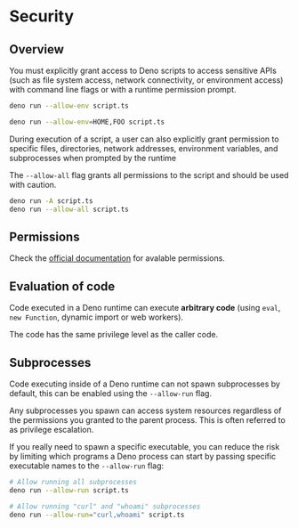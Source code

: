 # Security

## Overview

You must explicitly grant access to Deno scripts to access sensitive APIs (such as file system access, network connectivity, or environment access) with command line flags or with a runtime permission prompt.

```sh
deno run --allow-env script.ts

deno run --allow-env=HOME,FOO script.ts
```

During execution of a script, a user can also explicitly grant permission to specific files, directories, network addresses, environment variables, and subprocesses when prompted by the runtime

The `--allow-all` flag grants all permissions to the script and should be used with caution.

```sh
deno run -A script.ts
deno run --allow-all script.ts
```


## Permissions

Check the [official documentation](https://docs.deno.com/runtime/fundamentals/security/#permissions) for avalable permissions.


## Evaluation of code

Code executed in a Deno runtime can execute **arbitrary code** (using `eval`, `new Function`, dynamic import or web workers).

The code has the same privilege level as the caller code.


## Subprocesses

Code executing inside of a Deno runtime can not spawn subprocesses by default, this can be enabled using the `--allow-run` flag.

Any subprocesses you spawn can access system resources regardless of the permissions you granted to the parent process. This is often referred to as privilege escalation.

If you really need to spawn a specific executable, you can reduce the risk by limiting which programs a Deno process can start by passing specific executable names to the `--allow-run` flag:

```sh
# Allow running all subprocesses
deno run --allow-run script.ts

# Allow running "curl" and "whoami" subprocesses
deno run --allow-run="curl,whoami" script.ts
```
